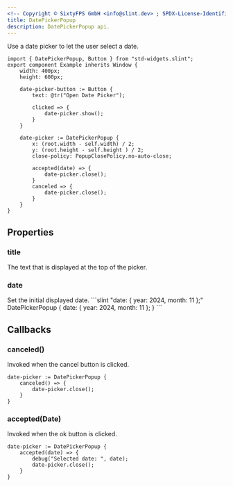 ```yaml
---
<!-- Copyright © SixtyFPS GmbH <info@slint.dev> ; SPDX-License-Identifier: MIT -->
title: DatePickerPopup
description: DatePickerPopup api.
---
```



Use a date picker to let the user select a date.

```slint playground
import { DatePickerPopup, Button } from "std-widgets.slint";
export component Example inherits Window {
    width: 400px;
    height: 600px;

    date-picker-button := Button {
        text: @tr("Open Date Picker");

        clicked => {
            date-picker.show();
        }
    }

    date-picker := DatePickerPopup {
        x: (root.width - self.width) / 2;
        y: (root.height - self.height ) / 2;
        close-policy: PopupClosePolicy.no-auto-close;

        accepted(date) => {
            date-picker.close();
        }
        canceled => {
            date-picker.close();
        }
    }
}
```



## Properties

### title
<SlintProperty propName="title" typeName="string">
The text that is displayed at the top of the picker.
</SlintProperty>

### date
<SlintProperty propName="date" typeName="struct" structName="Date">
Set the initial displayed date.
```slint "date: { year: 2024, month: 11 };"
DatePickerPopup {
    date: { year: 2024, month: 11 };
}
```
</SlintProperty>

## Callbacks

### canceled()
Invoked when the cancel button is clicked.

```slint {2-4}
date-picker := DatePickerPopup {
    canceled() => {
        date-picker.close();
    }
}
```

### accepted(Date)
Invoked when the ok button is clicked.

```slint {2-5}
date-picker := DatePickerPopup {
    accepted(date) => {
        debug("Selected date: ", date);
        date-picker.close();
    }
}
```

